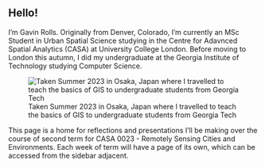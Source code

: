 ## Hello! {.unnumbered}

I'm Gavin Rolls. Originally from Denver, Colorado, I'm currently an MSc Student in Urban Spatial Science studying in the Centre for Adavnced Spatial Analytics (CASA) at University College London. Before moving to London this autumn, I did my undergraduate at the Georgia Institute of Technology studying Computer Science.

![Taken Summer 2023 in Osaka, Japan where I travelled to teach the basics of GIS to undergraduate students from Georgia Tech](img/Profile.png)

This page is a home for reflections and presentations I'll be making over the course of second term for CASA 0023 - Remotely Sensing Cities and Environments. Each week of term will have a page of its own, which can be accessed from the sidebar adjacent.
